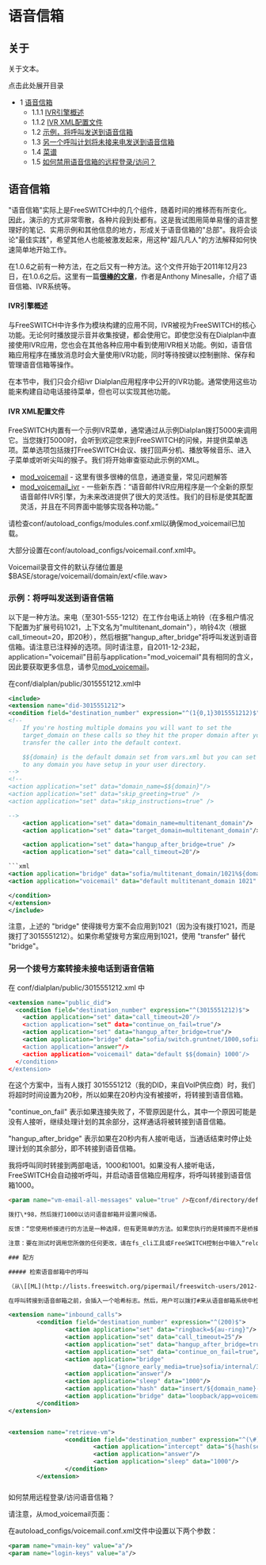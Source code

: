 # 语音信箱

## 关于

关于文本。

点击此处展开目录

* 1 [语音信箱](#voicemail)
   * 1.1.1 [IVR引擎概述](#ivr-engine-overview)
   * 1.1.2 [IVR XML配置文件](#ivr-xml-configuration-file)
   * 1.2 [示例，将呼叫发送到语音信箱](#example-send-a-call-coming-into-a-did-to-voicemail)
   * 1.3 [另一个呼叫计划将未接来电发送到语音信箱](#another-dialplan-to-send-unanswered-calls-to-voicemail)
   * 1.4 [菜谱](#voicemail)
   * 1.5 [如何禁用语音信箱的远程登录/访问？](#retrieve-calls-in-voicemail)

## 语音信箱

"语音信箱"实际上是FreeSWITCH中的几个组件，随着时间的推移而有所变化。因此，演示的方式非常零散，各种片段到处都有。这是我试图用简单易懂的语言整理好的笔记、实用示例和其他信息的地方，形成关于语音信箱的"总部"。我将会谈论"最佳实践"，希望其他人也能被激发起来，用这种"超凡凡人"的方法解释如何快速简单地开始工作。

在1.0.6之前有一种方法，在之后又有一种方法。这个文件开始于2011年12月23日，在1.0.6之后。这里有一篇[**很棒的文章**](http://www.packtpub.com/article/freeswitch-utilizing-the-built-in-ivr-engine)，作者是Anthony Minesalle，介绍了语音信箱、IVR系统等。

#### IVR引擎概述

与FreeSWITCH中许多作为模块构建的应用不同，IVR被视为FreeSWITCH的核心功能。无论何时播放提示音并收集按键，都会使用它。即使您没有在Dialplan中直接使用IVR应用，您也会在其他各种应用中看到使用IVR相关功能。例如，语音信箱应用程序在播放消息时会大量使用IVR功能，同时等待按键以控制删除、保存和管理语音信箱等操作。

在本节中，我们只会介绍ivr Dialplan应用程序中公开的IVR功能。通常使用这些功能来构建自动电话接待菜单，但也可以实现其他功能。

#### IVR XML配置文件

FreeSWITCH内置有一个示例IVR菜单，通常通过从示例Dialplan拨打5000来调用它。当您拨打5000时，会听到欢迎您来到FreeSWITCH的问候，并提供菜单选项。菜单选项包括拨打FreeSWITCH会议、拨打回声分机、播放等候音乐、进入子菜单或听听尖叫的猴子。我们将开始审查驱动此示例的XML。

* [mod\_voicemail](../mod_voicemail_6587070.mdx#--) \- 这里有很多很棒的信息，通道变量，常见问题解答
* [mod\_voicemail\_ivr](../mod_voicemail_ivr_6587067.mdx#--) \- 一些新东西：“语音邮件IVR应用程序是一个全新的原型语音邮件IVR引擎，为未来改进提供了很大的灵活性。我们的目标是使其配置灵活，并且在不同界面中能够实现各种功能。”

请检查conf/autoload_configs/modules.conf.xml以确保mod_voicemail已加载。

大部分设置在conf/autoload_configs/voicemail.conf.xml中。

Voicemail录音文件的默认存储位置是$BASE/storage/voicemail/domain/ext/&lt;file.wav>

### 示例：将呼叫发送到语音信箱

以下是一种方法。来电（至301-555-1212）在工作台电话上响铃（在多租户情况下配置为扩展号码1021，上下文名为"multitenant_domain"），响铃4次（根据call_timeout=20，即20秒），然后根据"hangup_after_bridge"将呼叫发送到语音信箱。请注意已注释掉的选项。同时请注意，自2011-12-23起，application="voicemail"目前与application="mod_voicemail"具有相同的含义，因此要获取更多信息，请参见[mod_voicemail](../mod_voicemail_6587070.mdx#--)。

在conf/dialplan/public/3015551212.xml中

```xml
<include>
<extension name="did-3015551212">
<condition field="destination_number" expression="^(1{0,1}3015551212)$">
<!--
    If you're hosting multiple domains you will want to set the
    target_domain on these calls so they hit the proper domain after you
    transfer the caller into the default context.

    $${domain} is the default domain set from vars.xml but you can set it
    to any domain you have setup in your user directory.
-->
<!--
<action application="set" data="domain_name=$${domain}"/>
<action application="set" data="skip_greeting=true" />
<action application="set" data="skip_instructions=true" />

-->
    <action application="set" data="domain_name=multitenant_domain"/>
    <action application="set" data="target_domain=multitenant_domain"/>

    <action application="set" data="hangup_after_bridge=true" />
    <action application="set" data="call_timeout=20"/>

```xml
<action application="bridge" data="sofia/multitenant_domain/1021%${domain_name}" />
<action application="voicemail" data="default multitenant_domain 1021" />

</condition>
</extension>
</include>
```

注意，上述的 "bridge" 使得拨号方案不会应用到1021（因为没有拨打1021，而是拨打了3015551212）。如果你希望拨号方案应用到1021，使用 "transfer" 替代 "bridge"。

### 另一个拨号方案转接未接电话到语音信箱

在 conf/dialplan/public/3015551212.xml 中

```xml
<extension name="public_did">
  <condition field="destination_number" expression="^(3015551212)$">
    <action application="set" data="call_timeout=20″/>
    <action application="set" data="continue_on_fail=true"/>
    <action application="set" data="hangup_after_bridge=true"/>
    <action application="bridge" data="sofia/switch.gruntnet/1000,sofia/switch.gruntnet/1001″/>
    <action application="answer"/>
    <action application="voicemail" data="default $${domain} 1000″/>
  </condition>
</extension>
```

在这个方案中，当有人拨打 3015551212（我的DID，来自VoIP供应商）时，我们将超时时间设置为20秒，所以如果在20秒内没有被接听，将转接到语音信箱。

"continue\_on\_fail" 表示如果连接失败了，不管原因是什么，其中一个原因可能是没有人接听，继续处理计划的其余部分，这样通话将被转接到语音信箱。

"hangup\_after\_bridge" 表示如果在20秒内有人接听电话，当通话结束时停止处理计划的其余部分，即不转接到语音信箱。

我将呼叫同时转接到两部电话，1000和1001。如果没有人接听电话，FreeSWITCH会自动接听呼叫，并启动语音信箱应用程序，将呼叫转接到语音信箱1000。

```html
<param name="vm-email-all-messages" value="true" />在conf/directory/default/1000.xml中启用，因为我还没有设置电子邮件。另外，如果您启用了该选项，消息不会保存在FreeSWITCH上，而是通过电子邮件发送并删除。

拨打\*98，然后拨打1000以访问语音邮箱并设置问候语。

反馈：“您使用桥接进行的方法是一种选择，但有更简单的方法。如果您执行的是转接而不是桥接，如果未接听或没有注册，它将自动转到语音邮箱。转接会通过拨号计划，并由本地分机拾取，它会具有将呼叫发送到预期的语音邮箱的所有设置。另一种简单的方法是将呼叫发送到一个寻呼组，并将超时选项设置为转到语音邮箱。”

注意：要在测试时调用您所做的任何更改，请在fs_cli工具或FreeSWITCH控制台中输入“reloadxml”命令。

### 配方

##### 检索语音邮箱中的呼叫

（从\[[ML](http://lists.freeswitch.org/pipermail/freeswitch-users/2012-March/081336.html)\]中摘取）

在呼叫转接到语音邮箱之前，会插入一个哈希标志。然后，用户可以拨打#来从语音邮箱系统中检索（拦截）呼叫。在呼叫被拦截时，语音邮箱回路会挂断。请注意，在这种情况下，任何分机都可以通过拨打#（这是所有电话铃响的主要号码）来检索呼叫。
```

```xml
<extension name="inbound_calls">
        <condition field="destination_number" expression="^(200)$">
                <action application="set" data="ringback=${au-ring}"/>
                <action application="set" data="call_timeout=25"/>
                <action application="set" data="hangup_after_bridge=true"/>
                <action application="set" data="continue_on_fail=true"/>
                <action application="bridge"
                        data="{ignore_early_media=true}sofia/internal/302%${domain_name},sofia/internal/301%${domain_name}"/>
                <action application="answer"/>
                <action application="sleep" data="1000"/>
                <action application="hash" data="insert/${domain_name}-retrieve_vm/global/${uuid}"/>
                <action application="bridge" data="loopback/app=voicemail:default ${domain_name} 301"/>
        </condition>
</extension>


<extension name="retrieve-vm">
                <condition field="destination_number" expression="^(\#)$">
                        <action application="intercept" data="${hash(select/${domain_name}-retrieve_vm/global/${uuid}"/>
                        <action application="answer"/>
                        <action application="sleep" data="1000"/>
                </condition>
        </extension>
```

###   
如何禁用远程登录/访问语音信箱？

请注意，从mod_voicemail页面：

在autoload_configs/voicemail.conf.xml文件中设置以下两个参数：

```xml
<param name="vmain-key" value="a"/> 
<param name="login-keys" value="a"/>
```